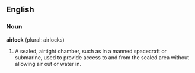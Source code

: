 ==English==
===Noun===
'''airlock''' (plural: airlocks)
#A sealed, airtight chamber, such as in a manned spacecraft or submarine, used to provide access to and from the sealed area without allowing air out or water in.